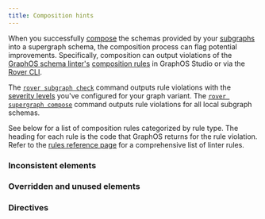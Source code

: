 ```yaml
---
title: Composition hints
---
```


When you successfully [compose](./federated-types/composition) the schemas provided by your [subgraphs](./building-supergraphs/subgraphs-overview/) into a supergraph schema, the composition process can flag potential improvements. Specifically, composition can output violations of the [GraphOS schema linter's](/graphos/delivery/schema-linter) [composition rules](/graphos/delivery/linter-rules#composition-rules) in GraphOS Studio or via the [Rover CLI](/rover/).

The [`rover subgraph check`](/rover/commands/subgraphs#subgraph-check) command outputs rule violations with the [severity levels](/graphos/delivery/schema-linter/#setting-severity-levels) you've configured for your graph variant. The [`rover supergraph compose`](/rover/commands/supergraphs#supergraph-compose) command outputs rule violations for all local subgraph schemas. 

See below for a list of composition rules categorized by rule type. The heading for each rule is the code that GraphOS returns for the rule violation. Refer to the [rules reference page](/graphos/delivery/linter-rules) for a comprehensive list of linter rules.

### Inconsistent elements

<InconsistentCompositionRules />

### Overridden and unused elements

<OverriddenCompositionRules />

### Directives

<DirectiveCompositionRules />